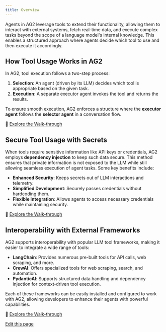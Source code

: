 ```yaml
---
title: Overview
---
```


Agents in AG2 leverage tools to extend their functionality, allowing them to interact with external systems, fetch real-time data, and execute complex tasks beyond the scope of a language model's internal knowledge. This enables a structured approach where agents decide which tool to use and then execute it accordingly.

## How Tool Usage Works in AG2

In AG2, tool execution follows a two-step process:

1. **Selection**: An agent (driven by its LLM) decides which tool is appropriate based on the given task.
2. **Execution**: A separate executor agent invokes the tool and returns the results.

To ensure smooth execution, AG2 enforces a structure where the **executor agent** follows the **selector agent** in a conversation flow.

🔗 [Explore the Walk-through](/docs/user-guide/basic-concepts/tools/basics)

## Secure Tool Usage with Secrets

When tools require sensitive information like API keys or credentials, AG2 employs **dependency injection** to keep such data secure. This method ensures that private information is not exposed to the LLM while still allowing seamless execution of agent tasks. Some key benefits include:

- **Enhanced Security**: Keeps secrets out of LLM interactions and telemetry.
- **Simplified Development**: Securely passes credentials without hardcoding them.
- **Flexible Integration**: Allows agents to access necessary credentials while maintaining security.

🔗 [Explore the Walk-through](/docs/user-guide/basic-concepts/tools/tools-with-secrets)

## Interoperability with External Frameworks

AG2 supports interoperability with popular LLM tool frameworks, making it easier to integrate a wide range of tools:

- **LangChain**: Provides numerous pre-built tools for API calls, web scraping, and more.
- **CrewAI**: Offers specialized tools for web scraping, search, and automation.
- **PydanticAI**: Supports structured data handling and dependency injection for context-driven tool execution.

Each of these frameworks can be easily installed and configured to work with AG2, allowing developers to enhance their agents with powerful capabilities.

🔗 [Explore the Walk-through](/docs/user-guide/basic-concepts/tools/interop/langchain)

<div className="edit-url-container">
    <a className="edit-url" href="https://github.com/ag2ai/ag2/edit/main/website/docs/user-guide/basic-concepts/tools/index.mdx" target='_blank'><Icon icon="pen" iconType="solid" size="13px"/> Edit this page</a>
</div>
